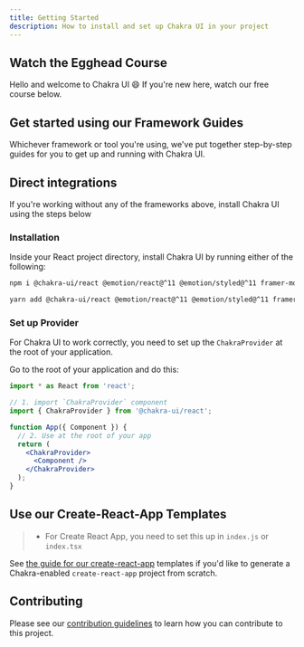 ```yaml
---
title: Getting Started
description: How to install and set up Chakra UI in your project
---
```


## Watch the Egghead Course

Hello and welcome to Chakra UI 😄 If you're new here, watch our free course
below.

<EggheadCourseBanner href='https://egghead.io/courses/build-a-modern-user-interface-with-chakra-ui-fac68106' />

## Get started using our Framework Guides

Whichever framework or tool you're using, we've put together step-by-step guides
for you to get up and running with Chakra UI.

<FrameworkLinks />

## Direct integrations

If you're working without any of the frameworks above, install Chakra UI using
the steps below

### Installation

Inside your React project directory, install Chakra UI by running either of the
following:

```bash
npm i @chakra-ui/react @emotion/react@^11 @emotion/styled@^11 framer-motion@^4
```

```bash
yarn add @chakra-ui/react @emotion/react@^11 @emotion/styled@^11 framer-motion@^4
```

### Set up Provider

For Chakra UI to work correctly, you need to set up the `ChakraProvider` at the
root of your application.

Go to the root of your application and do this:

```jsx live=false
import * as React from 'react';

// 1. import `ChakraProvider` component
import { ChakraProvider } from '@chakra-ui/react';

function App({ Component }) {
  // 2. Use at the root of your app
  return (
    <ChakraProvider>
      <Component />
    </ChakraProvider>
  );
}
```

## Use our Create-React-App Templates

> - For Create React App, you need to set this up in `index.js` or `index.tsx`

See [the guide for our create-react-app](/guides/integrations/with-cra)
templates if you'd like to generate a Chakra-enabled `create-react-app` project
from scratch.

## Contributing

Please see our [contribution guidelines](/docs/contributing) to learn how you
can contribute to this project.
